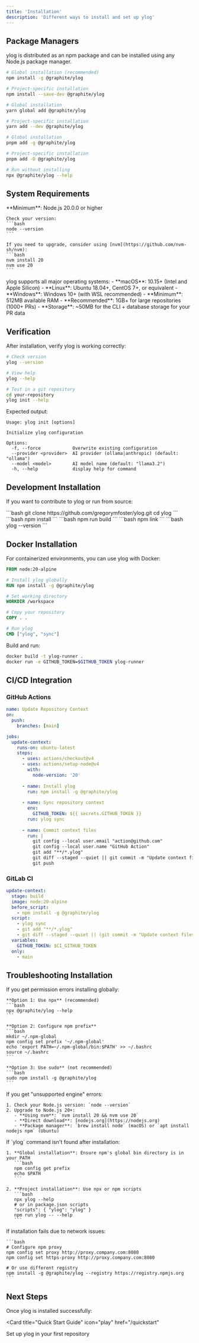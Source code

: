 ```yaml
---
title: 'Installation'
description: 'Different ways to install and set up ylog'
---
```


## Package Managers

ylog is distributed as an npm package and can be installed using any Node.js package manager.

<CodeGroup>

```bash npm
# Global installation (recommended)
npm install -g @graphite/ylog

# Project-specific installation
npm install --save-dev @graphite/ylog
```

```bash yarn
# Global installation
yarn global add @graphite/ylog

# Project-specific installation
yarn add --dev @graphite/ylog
```

```bash pnpm
# Global installation
pnpm add -g @graphite/ylog

# Project-specific installation
pnpm add -D @graphite/ylog
```

```bash npx
# Run without installing
npx @graphite/ylog --help
```

</CodeGroup>

## System Requirements

<AccordionGroup>
  <Accordion title="Node.js Version">
    **Minimum**: Node.js 20.0.0 or higher
    
    Check your version:
    ```bash
    node --version
    ```
    
    If you need to upgrade, consider using [nvm](https://github.com/nvm-sh/nvm):
    ```bash
    nvm install 20
    nvm use 20
    ```
  </Accordion>

  <Accordion title="Operating System">
    ylog supports all major operating systems:
    - **macOS**: 10.15+ (Intel and Apple Silicon)
    - **Linux**: Ubuntu 18.04+, CentOS 7+, or equivalent
    - **Windows**: Windows 10+ (with WSL recommended)
  </Accordion>

  <Accordion title="Memory Requirements">
    - **Minimum**: 512MB available RAM
    - **Recommended**: 1GB+ for large repositories (1000+ PRs)
    - **Storage**: ~50MB for the CLI + database storage for your PR data
  </Accordion>
</AccordionGroup>

## Verification

After installation, verify ylog is working correctly:

```bash
# Check version
ylog --version

# View help
ylog --help

# Test in a git repository
cd your-repository
ylog init --help
```

Expected output:
```
Usage: ylog init [options]

Initialize ylog configuration

Options:
  -f, --force            Overwrite existing configuration
  --provider <provider>  AI provider (ollama|anthropic) (default: "ollama")
  --model <model>        AI model name (default: "llama3.2")
  -h, --help             display help for command
```

## Development Installation

If you want to contribute to ylog or run from source:

<Steps>
  <Step title="Clone Repository">
    ```bash
    git clone https://github.com/gregorymfoster/ylog.git
    cd ylog
    ```
  </Step>
  <Step title="Install Dependencies">
    ```bash
    npm install
    ```
  </Step>
  <Step title="Build">
    ```bash
    npm run build
    ```
  </Step>
  <Step title="Link Globally">
    ```bash
    npm link
    ```
  </Step>
  <Step title="Verify">
    ```bash
    ylog --version
    ```
  </Step>
</Steps>

## Docker Installation

For containerized environments, you can use ylog with Docker:

```dockerfile
FROM node:20-alpine

# Install ylog globally
RUN npm install -g @graphite/ylog

# Set working directory
WORKDIR /workspace

# Copy your repository
COPY . .

# Run ylog
CMD ["ylog", "sync"]
```

Build and run:

```bash
docker build -t ylog-runner .
docker run -e GITHUB_TOKEN=$GITHUB_TOKEN ylog-runner
```

## CI/CD Integration

### GitHub Actions

```yaml
name: Update Repository Context
on:
  push:
    branches: [main]

jobs:
  update-context:
    runs-on: ubuntu-latest
    steps:
      - uses: actions/checkout@v4
      - uses: actions/setup-node@v4
        with:
          node-version: '20'
      
      - name: Install ylog
        run: npm install -g @graphite/ylog
        
      - name: Sync repository context
        env:
          GITHUB_TOKEN: ${{ secrets.GITHUB_TOKEN }}
        run: ylog sync
        
      - name: Commit context files
        run: |
          git config --local user.email "action@github.com"
          git config --local user.name "GitHub Action"
          git add "**/*.ylog"
          git diff --staged --quiet || git commit -m "Update context files [skip ci]"
          git push
```

### GitLab CI

```yaml
update-context:
  stage: build
  image: node:20-alpine
  before_script:
    - npm install -g @graphite/ylog
  script:
    - ylog sync
    - git add "**/*.ylog"
    - git diff --staged --quiet || (git commit -m "Update context files [skip ci]" && git push)
  variables:
    GITHUB_TOKEN: $CI_GITHUB_TOKEN
  only:
    - main
```

## Troubleshooting Installation

<AccordionGroup>
  <Accordion title="Permission Errors (npm)">
    If you get permission errors installing globally:
    
    **Option 1: Use npx** (recommended)
    ```bash
    npx @graphite/ylog --help
    ```
    
    **Option 2: Configure npm prefix**
    ```bash
    mkdir ~/.npm-global
    npm config set prefix '~/.npm-global'
    echo 'export PATH=~/.npm-global/bin:$PATH' >> ~/.bashrc
    source ~/.bashrc
    ```
    
    **Option 3: Use sudo** (not recommended)
    ```bash
    sudo npm install -g @graphite/ylog
    ```
  </Accordion>

  <Accordion title="Node.js Version Issues">
    If you get "unsupported engine" errors:
    
    1. Check your Node.js version: `node --version`
    2. Upgrade to Node.js 20+:
       - **Using nvm**: `nvm install 20 && nvm use 20`
       - **Direct download**: [nodejs.org](https://nodejs.org)
       - **Package manager**: `brew install node` (macOS) or `apt install nodejs npm` (Ubuntu)
  </Accordion>

  <Accordion title="Command Not Found">
    If `ylog` command isn't found after installation:
    
    1. **Global installation**: Ensure npm's global bin directory is in your PATH
       ```bash
       npm config get prefix
       echo $PATH
       ```
    
    2. **Project installation**: Use npx or npm scripts
       ```bash
       npx ylog --help
       # or in package.json scripts
       "scripts": { "ylog": "ylog" }
       npm run ylog -- --help
       ```
  </Accordion>

  <Accordion title="Network/Proxy Issues">
    If installation fails due to network issues:
    
    ```bash
    # Configure npm proxy
    npm config set proxy http://proxy.company.com:8080
    npm config set https-proxy http://proxy.company.com:8080
    
    # Or use different registry
    npm install -g @graphite/ylog --registry https://registry.npmjs.org
    ```
  </Accordion>
</AccordionGroup>

## Next Steps

Once ylog is installed successfully:

<Card
  title="Quick Start Guide"
  icon="play"
  href="/quickstart"
>
  Set up ylog in your first repository
</Card>